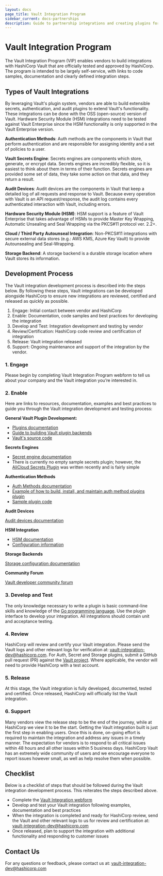 ```yaml
---
layout: docs
page_title: Vault Integration Program
sidebar_current: docs-partnerships
description: Guide to partnership integrations and creating plugins for Vault.
---
```


# Vault Integration Program

The Vault Integration Program (VIP) enables vendors to build integrations with HashiCorp Vault that are officially tested and approved by HashiCorp. The program is intended to be largely self-service, with links to code samples, documentation and clearly defined integration steps.

## Types of Vault Integrations

By leveraging Vault's plugin system, vendors are able to build extensible secrets, authentication, and audit plugins to extend Vault's functionality. These integrations can be done with the OSS (open-source) version of Vault. Hardware Security Module (HSM) integrations need to be tested against Vault Enterprise since the HSM functionality is only supported in the Vault Enterprise version.

**Authentication Methods**: Auth methods are the components in Vault that perform authentication and are responsible for assigning identity and a set of policies to a user.

**Vault Secrets Engine**: Secrets engines are components which store, generate, or encrypt data. Secrets engines are incredibly flexible, so it is easiest to think about them in terms of their function. Secrets engines are provided some set of data, they take some action on that data, and they return a result.

**Audit Devices**: Audit devices are the components in Vault that keep a detailed log of all requests and response to Vault. Because every operation with Vault is an API request/response, the audit log contains every authenticated interaction with Vault, including errors.

**Hardware Security Module (HSM)**: HSM support is a feature of Vault Enterprise that takes advantage of HSMs to provide Master Key Wrapping, Automatic Unsealing and Seal Wrapping via the PKCS#11 protocol ver. 2.2+.

**Cloud / Third Party Autounseal Integration**: Non-PKCS#11 integrations with secure external data stores (e.g.: AWS KMS, Azure Key Vault) to provide Autounsealing and Seal-Wrapping.

**Storage Backend**: A storage backend is a durable storage location where Vault stores its information.

## Development Process

The Vault integration development process is described into the steps below. By following these steps, Vault integrations can be developed alongside HashiCorp to ensure new integrations are reviewed, certified and released as quickly as possible.

1.  Engage: Initial contact between vendor and HashiCorp
2.  Enable: Documentation, code samples and best practices for developing the integration
3.  Develop and Test: Integration development and testing by vendor
4.  Review/Certification: HashiCorp code review and certification of integration
5.  Release: Vault integration released
6.  Support: Ongoing maintenance and support of the integration by the vendor.

### 1. Engage

Please begin by completing Vault Integration Program webform to tell us about your company and the Vault integration you’re interested in.

### 2. Enable

Here are links to resources, documentation, examples and best practices to guide you through the Vault integration development and testing process:

**General Vault Plugin Development:**

- [Plugins documentation](https://www.vaultproject.io/docs/internals/plugins.html)
- [Guide to building Vault plugin backends](https://www.vaultproject.io/guides/operations/plugin-backends.html)
- [Vault's source code](https://github.com/hashicorp/vault)

**Secrets Engines**

- [Secret engine documentation](https://www.vaultproject.io/docs/secrets/index.html)
- There is currently no empty sample secrets plugin; however, the [AliCloud Secrets Plugin](https://github.com/hashicorp/vault-plugin-secrets-alicloud) was written recently and is fairly simple

**Authentication Methods**

- [Auth Methods documentation](https://www.vaultproject.io/docs/auth/index.html)
- [Example of how to build, install, and maintain auth method plugins plugin](https://www.hashicorp.com/blog/building-a-vault-secure-plugin)
- [Sample plugin code](https://github.com/hashicorp/vault-auth-plugin-example)

**Audit Devices**

[Audit devices documentation](https://www.vaultproject.io/docs/audit/index.html)

**HSM Integration**

- [HSM documentation](https://www.vaultproject.io/docs/enterprise/hsm/index.html)
- [Configuration information](https://www.vaultproject.io/docs/configuration/seal/pkcs11.html)

**Storage Backends**

[Storage configuration documentation](https://www.vaultproject.io/docs/configuration/storage/index.html)

**Community Forum**

[Vault developer community forum](https://groups.google.com/forum/#!forum/vault-tool)

### 3. Develop and Test

The only knowledge necessary to write a plugin is basic command-line skills and knowledge of the [Go programming language](http://www.golang.org). Use the plugin interface to develop your integration. All integrations should contain unit and acceptance testing.

### 4. Review

HashiCorp will review and certify your Vault integration. Please send the Vault logs and other relevant logs for verification at: [vault-integration-dev@hashicorp.com](mailto:vault-integration-dev@hashicorp.com). For Auth, Secret and Storage plugins, submit a GitHub pull request (PR) against the [Vault project](https://github.com/hashicorp/vault). Where applicable, the vendor will need to provide HashiCorp with a test account.

### 5. Release

At this stage, the Vault integration is fully developed, documented, tested and certified. Once released, HashiCorp will officially list the Vault integration.

### 6. Support

Many vendors view the release step to be the end of the journey, while at HashiCorp we view it to be the start. Getting the Vault integration built is just the first step in enabling users. Once this is done, on-going effort is required to maintain the integration and address any issues in a timely manner.
The expectation for vendors is to respond to all critical issues within 48 hours and all other issues within 5 business days. HashiCorp Vault has an extremely wide community of users and we encourage everyone to report issues however small, as well as help resolve them when possible.

## Checklist

Below is a checklist of steps that should be followed during the Vault integration development process. This reiterates the steps described above.

- Complete the [Vault Integration webform](https://docs.google.com/forms/d/e/1FAIpQLSfQL1uj-mL59bd2EyCPI31LT9uvVT-xKyoHAb5FKIwWwwJ1qQ/viewform)
- Develop and test your Vault integration following examples, documentation and best practices
- When the integration is completed and ready for HashiCorp review, send the Vault and other relevant logs to us for review and certification at: [vault-integration-dev@hashicorp.com](mailto:vault-integration-dev@hashicorp.com)
- Once released, plan to support the integration with additional functionality and responding to customer issues

## Contact Us

For any questions or feedback, please contact us at: [vault-integration-dev@hashicorp.com](mailto:vault-integration-dev@hashicorp.com)

